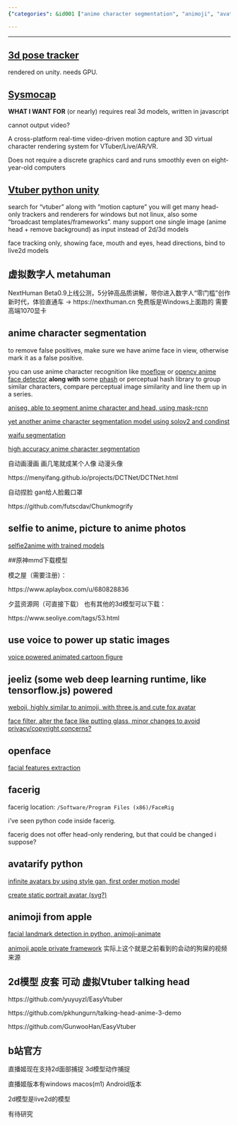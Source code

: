 ```yaml
---
{"categories": &id001 ["anime character segmentation", "animoji", "avatarkit", "image segmentation", "pyjom", "talking head", "video driven model", "video generator", "vtuber", "waifu segmentation"], "category": "Animation Tools", "date": "2022-08-13 17:00:26", "description": "This article delves into the development of anime-style avatars, emphasizing the significance of 3D models, Linux compatibility, and face tracking tools. It explores various techniques such as moeflow, AniSeg, NextHuman Beta0.9, FaceRig, Style GAN, Python, and facial landmark detection for creating digital people and animating them. Furthermore, it discusses applications like Animoji, VTuber talking heads, and live streaming in the context of this avatar development.", "tags": *id001, "title": "哔哩哔哩 直播姬 2d模型 3d模型"}

---
```


------

## [3d pose tracker](https://github.com/digital-standard/ThreeDPoseTracker)

rendered on unity. needs GPU.

## [Sysmocap](https://github.com/xianfei/SysMocap)

**WHAT I WANT FOR** (or nearly) requires real 3d models, written in javascript

cannot output video?

A cross-platform real-time video-driven motion capture and 3D virtual character rendering system for VTuber/Live/AR/VR.

Does not require a discrete graphics card and runs smoothly even on eight-year-old computers

## [Vtuber python unity](https://github.com/mmmmmm44/VTuber-Python-Unity)

search for "vtuber" along with "motion capture" you will get many head-only trackers and renderers for windows but not linux, also some "broadcast templates/frameworks". many support one single image (anime head + remove background) as input instead of 2d/3d models

face tracking only, showing face, mouth and eyes, head directions, bind to live2d models

## 虚拟数字人 metahuman

NextHuman Beta0.9上线公测，5分钟高品质讲解，带你进入数字人“零门槛”创作新时代，体验直通车 -> https://nexthuman.cn 免费版是Windows上面跑的 需要高端1070显卡

## anime character segmentation

to remove false positives, make sure we have anime face in view, otherwise mark it as a false positive.

you can use anime character recognition like [moeflow](https://github.com/freedomofkeima/MoeFlow) or [opencv anime face detector](https://github.com/nagadomi/lbpcascade_animeface) **along with** some [phash](http://phash.org/) or perceptual hash library to group similar characters, compare perceptual image similarity and line them up in a series.

[aniseg, able to segment anime character and head, using mask-rcnn](https://github.com/jerryli27/AniSeg)

[yet another anime character segmentation model using solov2 and condinst](https://github.com/zymk9/Yet-Another-Anime-Segmenter)

[waifu segmentation](https://github.com/Neihtq/waifu-segmentation)

[high accuracy anime character segmentation](https://github.com/SkyTNT/anime-segmentation)

自动画漫画 画几笔就成某个人像 动漫头像

https://menyifang.github.io/projects/DCTNet/DCTNet.html

自动捏脸 gan给人脸戴口罩

https://github.com/futscdav/Chunkmogrify

## selfie to anime, picture to anime photos

[selfie2anime with trained models](https://github.com/XingruiWang/Animefy)

##原神mmd下载模型

模之屋（需要注册）：

https://www.aplaybox.com/u/680828836

夕蓝资源网（可直接下载） 也有其他的3d模型可以下载：

https://www.seoliye.com/tags/53.html

## use voice to power up static images

[voice powered animated cartoon figure](https://github.com/AnimatePortrait/AnimatePortrait)

## jeeliz (some web deep learning runtime, like tensorflow.js) powered

[weboji, highly similar to animoji, with three.js and cute fox avatar](https://github.com/jeeliz/jeelizWeboji)

[face filter, alter the face like putting glass, minor changes to avoid privacy/copyright concerns?](https://github.com/jeeliz/jeelizFaceFilter)

## openface

[facial features extraction](https://github.com/TadasBaltrusaitis/OpenFace)

## facerig

facerig location: `/Software/Program Files (x86)/FaceRig`

i've seen python code inside facerig.

facerig does not offer head-only rendering, but that could be changed i suppose?

## avatarify python

[infinite avatars by using style gan, first order motion model](https://github.com/alievk/avatarify-python)

[create static portrait avatar (svg?)](https://pypi.org/project/python-avatars/)

## animoji from apple

[facial landmark detection in python, animoji-animate](https://github.com/thevarunsharma/Animoji-Animate)

[animoji apple private framework](https://github.com/efremidze/Animoji) 实际上这个就是之前看到的会动的狗屎的视频来源

## 2d模型 皮套 可动 虚拟Vtuber talking head

https://github.com/yuyuyzl/EasyVtuber

https://github.com/pkhungurn/talking-head-anime-3-demo

https://github.com/GunwooHan/EasyVtuber

## b站官方

直播姬现在支持2d面部捕捉 3d模型动作捕捉

直播姬版本有windows macos(m1) Android版本

2d模型是live2d的模型

有待研究

